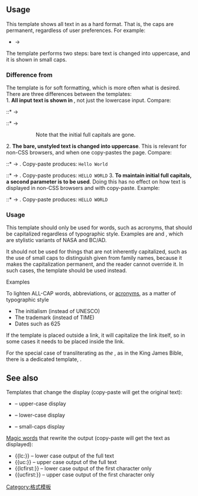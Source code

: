 {{Documentation subpage}}
{{缺乏中文说明}}
{{template shortcut|scall}}
<!-- Categories and interwikis go at the bottom of this page. -->

== Usage ==
This template shows all text in {{smallcaps|smallcaps}} as a hard format. That is, the caps are permanent, regardless of user preferences. For example:
* {{tlx|smallcaps all|Hello World}} &rarr; {{smallcaps all|Hello World}}

The template performs two steps: bare text is changed into uppercase, and it is shown in small caps.

===Difference from {{tlx|smallcaps}}===
The {{tlx|smallcaps}} template is for soft formatting, which is more often what is desired. There are three differences between the templates:<br/>

1. '''All input text is shown in {{smallcaps|small caps}}''', not just the lowercase input. Compare:
::* {{tlx|smallcaps|Hello World}} &rarr; {{smallcaps|Hello World}}
::* {{tlx|smallcaps all|Hello World}} &rarr; {{smallcaps all|Hello World}}
::Note that the initial full capitals are gone.
2. '''The bare, unstyled text is changed into uppercase'''. This is relevant for non-CSS browsers, and when one copy-pastes the page. Compare:
::* {{tlx|smallcaps|Hello World}} &rarr; {{smallcaps|Hello World}}. Copy-paste produces: <code>Hello World</code>
::* {{tlx|smallcaps all|Hello World}} &rarr; {{smallcaps all|Hello World}}. Copy-paste produces: <code>HELLO WORLD</code>
3. '''To maintain initial full capitals, a second parameter is to be used'''. Doing this has no effect on how text is displayed in non-CSS browsers and with copy-paste. Example:
::* {{tlx|smallcaps all|H|ello}} {{tlx|smallcaps all|W|orld}} &rarr; {{smallcaps all|H|ello}} {{smallcaps all|W|orld}}. Copy-paste produces: <code>HELLO WORLD</code>

===Usage===
{{main|Wikipedia:Manual of Style/Capital letters#Acronyms and initialisms}}
This template should only be used for words, such as acronyms, that should be capitalized regardless of typographic style. Examples are {{smallcaps all|NASA}} and {{smallcaps all|BC/AD}}, which are stylistic variants of NASA and BC/AD. 

It should not be used for things that are not inherently capitalized, such as the use of small caps to distinguish given from family names, because it makes the capitalization permanent, and the reader cannot override it. In such cases, the template {{tl|smallcaps}} should be used instead.

;Examples
To lighten ALL-CAP words, abbreviations, or [[acronym]]s, as a matter of typographic style
* The initialism [[UNESCO|{{smallcaps all|U|nesco}}]] (instead of UNESCO)
* The trademark [[Time (magazine)|{{smallcaps all|T|ime}}]] (instead of TIME)
* Dates such as 625&nbsp;{{smallcaps all|BCE}}

If the template is placed outside a link, it will capitalize the link itself, so in some cases it needs to be placed inside the link.

For the special case of transliterating [[tetragrammaton|''{{smallcaps all|Y|HWH}}'']] as ''the {{lord}}'', as in the King James Bible, there is a dedicated template, {{tl|LORD}}.

==See also==
Templates that change the display (copy-paste will get the original text):

* {{tl|Allcaps}}   – upper-case display
* {{tl|Nocaps}}    – lower-case display
* {{tl|Smallcaps}} – small-caps display

[[Help:Magic words#Formatting|Magic words]] that rewrite the output (copy-paste will get the text as displayed):

* <nowiki>{{</nowiki>lc:}}      – lower case output of the full text
* <nowiki>{{</nowiki>uc:}}      – upper case output of the full text
* <nowiki>{{</nowiki>lcfirst:}} – lower case output of the first character only
* <nowiki>{{</nowiki>ucfirst:}} – upper case output of the first character only

<includeonly>

[[Category:格式模板]]
</includeonly>